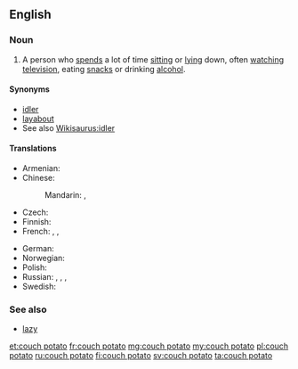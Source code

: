{{was wotd|2010|March|23}}
==English==
{{wikipedia}}

===Noun===
{{en-noun|head=[[couch]] [[potato]]|couch potatoes}}

# A person who [[spend]]s a lot of time [[sitting]] or [[lying]] down, often [[watching]] [[television]], eating [[snack]]s or drinking [[alcohol]].

====Synonyms====
* [[idler]]
* [[layabout]]
* See also [[Wikisaurus:idler]]

====Translations====
{{trans-top|person who spends a lot of time sitting or lying down, often watching television and eating snacks}}
* Armenian: {{t-|hy|մեշոկ|tr=mešok}}
* Chinese:
*: Mandarin: {{t|cmn|電視迷|sc=Hani}}, {{t|cmn|电视迷|tr=diànshìmí|sc=Hani}}
* Czech: {{t+|cs|pecivál|m}}
* Finnish: {{t+|fi|sohvaperuna}}
* French: {{t+|fr|légume}},  {{t+|fr|avachi}}, {{t+|fr|pantouflard|m}}
{{trans-mid}}
* German: {{t-|de|Nichtstuer|m}}
* Norwegian: {{t-|no|sofagris|m}}
* Polish: {{t-|pl|kanapowy leń|m}}
* Russian: {{t+|ru|лежебока|m|f|tr=ležebóka}}, {{t+|ru|сидень|m|tr=síden'}}, {{t+|ru|лентяй|m|tr=lentjáj}}, {{t+|ru|бездельник|m|tr=bezdél'nik}}
* Swedish: {{t+|sv|soffliggare|c}}
{{trans-bottom}}

===See also===
* [[lazy]]

[[et:couch potato]]
[[fr:couch potato]]
[[mg:couch potato]]
[[my:couch potato]]
[[pl:couch potato]]
[[ru:couch potato]]
[[fi:couch potato]]
[[sv:couch potato]]
[[ta:couch potato]]